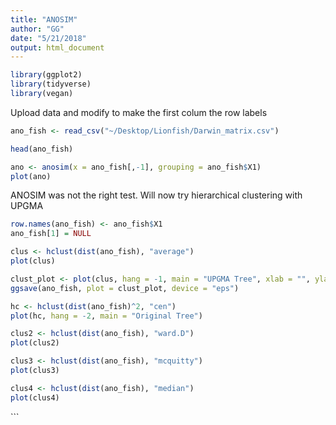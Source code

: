 ```yaml
---
title: "ANOSIM"
author: "GG"
date: "5/21/2018"
output: html_document
---
```


```r
library(ggplot2)
library(tidyverse)
library(vegan)
```
Upload data and modify to make the first colum the row labels
```r
ano_fish <- read_csv("~/Desktop/Lionfish/Darwin_matrix.csv")

head(ano_fish)
```

```r
ano <- anosim(x = ano_fish[,-1], grouping = ano_fish$X1)
plot(ano)
```

ANOSIM was not the right test. Will now try hierarchical clustering with UPGMA
```r
row.names(ano_fish) <- ano_fish$X1
ano_fish[1] = NULL
```

```r
clus <- hclust(dist(ano_fish), "average")
plot(clus)
```

```r
clust_plot <- plot(clus, hang = -1, main = "UPGMA Tree", xlab = "", ylab = "Similarity")
ggsave(ano_fish, plot = clust_plot, device = "eps")
```

```r
hc <- hclust(dist(ano_fish)^2, "cen")
plot(hc, hang = -2, main = "Original Tree")

```

```r
clus2 <- hclust(dist(ano_fish), "ward.D")
plot(clus2)
```

```r
clus3 <- hclust(dist(ano_fish), "mcquitty")
plot(clus3)
```


```r
clus4 <- hclust(dist(ano_fish), "median")
plot(clus4)
```
```

